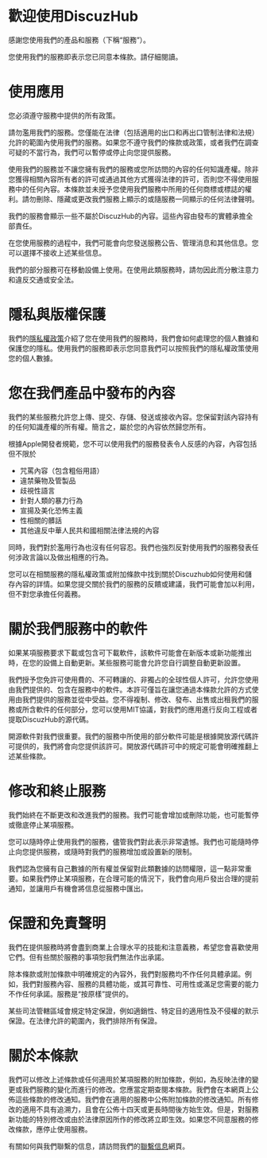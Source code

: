 # 歡迎使用DiscuzHub

感謝您使用我們的產品和服務（下稱“服務”）。

您使用我們的服務即表示您已同意本條款。請仔細閱讀。

# 使用應用

您必須遵守服務中提供的所有政策。

請勿濫用我們的服務。您僅能在法律（包括適用的出口和再出口管制法律和法規）允許的範圍內使用我們的服務。如果您不遵守我們的條款或政策，或者我們在調查可疑的不當行為，我們可以暫停或停止向您提供服務。

使用我們的服務並不讓您擁有我們的服務或您所訪問的內容的任何知識產權。除非您獲得相關內容所有者的許可或通過其他方式獲得法律的許可，否則您不得使用服務中的任何內容。本條款並未授予您使用我們服務中所用的任何商標或標誌的權利。請勿刪除、隱藏或更改我們服務上顯示的或隨服務一同顯示的任何法律聲明。

我們的服務會顯示一些不屬於DiscuzHub的內容。這些內容由發布的實體承擔全部責任。

在您使用服務的過程中，我們可能會向您發送服務公告、管理消息和其他信息。您可以選擇不接收上述某些信息。

我們的部分服務可在移動設備上使用。在使用此類服務時，請勿因此而分散注意力和違反交通或安全法。

# 隱私與版權保護

我們的[隱私權政策](/privacy_policy/)介紹了您在使用我們的服務時，我們會如何處理您的個人數據和保護您的隱私。使用我們的服務即表示您同意我們可以按照我們的隱私權政策使用您的個人數據。

# 您在我們產品中發布的內容

我們的某些服務允許您上傳、提交、存儲、發送或接收內容。您保留對該內容持有的任何知識產權的所有權。簡言之，屬於您的內容依然歸您所有。

根據Apple開發者規範，您不可以使用我們的服務發表令人反感的內容，內容包括但不限於

+ 咒罵內容（包含粗俗用語）
+ 違禁藥物及管製品
+ 歧視性語言
+ 針對人類的暴力行為
+ 宣揚及美化恐怖主義
+ 性相關的髒話
+ 其他違反中華人民共和國相關法律法規的內容

同時，我們對於濫用行為也沒有任何容忍。我們也強烈反對使用我們的服務發表任何涉政言論以及做出相應的行為。

您可以在相關服務的隱私權政策或附加條款中找到關於Discuzhub如何使用和儲存內容的詳情。如果您提交關於我們的服務的反饋或建議，我們可能會加以利用，但不對您承擔任何義務。

# 關於我們服務中的軟件

如果某項服務要求下載或包含可下載軟件，該軟件可能會在新版本或新功能推出時，在您的設備上自動更新。某些服務可能會允許您自行調整自動更新設置。

我們授予您免許可使用費的、不可轉讓的、非獨占的全球性個人許可，允許您使用由我們提供的、包含在服務中的軟件。本許可僅旨在讓您通過本條款允許的方式使用由我們提供的服務並從中受益。您不得複制、修改、發布、出售或出租我們的服務或所含軟件的任何部分，您可以使用MIT協議，對我們的應用進行反向工程或者提取DiscuzHub的源代碼。

開源軟件對我們很重要。我們的服務中所使用的部分軟件可能是根據開放源代碼許可提供的，我們將會向您提供該許可。開放源代碼許可中的規定可能會明確推翻上述某些條款。

# 修改和終止服務

我們始終在不斷更改和改進我們的服務。我們可能會增加或刪除功能，也可能暫停或徹底停止某項服務。

您可以隨時停止使用我們的服務，儘管我們對此表示非常遺憾。我們也可能隨時停止向您提供服務，或隨時對我們的服務增加或設置新的限制。

我們認為您擁有自己數據的所有權並保留對此類數據的訪問權限，這一點非常重要。如果我們停止某項服務，在合理可能的情況下，我們會向用戶發出合理的提前通知，並讓用戶有機會將信息從服務中匯出。

# 保證和免責聲明

我們在提供服務時將會盡到商業上合理水平的技能和注意義務，希望您會喜歡使用它們。但有些關於服務的事項恕我們無法作出承諾。

除本條款或附加條款中明確規定的內容外，我們對服務均不作任何具體承諾。例如，我們對服務內容、服務的具體功能，或其可靠性、可用性或滿足您需要的能力不作任何承諾。服務是“按原樣”提供的。

某些司法管轄區域會規定特定保證，例如適銷性、特定目的適用性及不侵權的默示保證。在法律允許的範圍內，我們排除所有保證。

# 關於本條款

我們可以修改上述條款或任何適用於某項服務的附加條款，例如，為反映法律的變更或我們服務的變化而進行的修改。您應當定期查閱本條款。我們會在本網頁上公佈這些條款的修改通知。我們會在適用的服務中公佈附加條款的修改通知。所有修改的適用不具有追溯力，且會在公佈十四天或更長時間後方始生效。但是，對服務新功能的特別修改或由於法律原因所作的修改將立即生效。如果您不同意服務的修改條款，應停止使用服務。

有關如何與我們聯繫的信息，請訪問我們的[聯繫信息](/contact/)網頁。